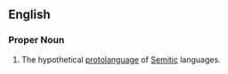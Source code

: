 ==English==
{{wikipedia}}
===Proper Noun===
{{en-proper noun}}
# The hypothetical [[protolanguage]] of [[Semitic]] languages.